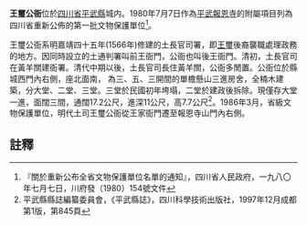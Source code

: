 {{msg:四川省文物保護單位
|名稱 = 報恩寺（包括[[鎮羌門及城牆|鎮羌門及城牆]]、王璽公衙、[[平武昭忠祠|昭忠祠]]）
|編號 = 86
|圖片 = 
|級別 = S1
|分類 = 
|時代 = [[明代|明代]]
|地点 = [[四川省|四川省]][[平武縣|平武縣]]
|坐標 =
|登錄 = 1980年7月7日
}}

'''王璽公衙'''位於[[四川省|四川省]][[平武縣|平武縣]]城内。1980年7月7日作為[[平武報恩寺|平武報恩寺]]的附屬項目列為四川省重新公佈的第一批文物保護單位<ref>『關於重新公布全省文物保護單位名單的通知』，四川省人民政府，一九八〇年七月七日，川府發（1980）154號文件</ref>。

王璽公衙系明嘉靖四十五年(1566年)修建的土長官司署，即[[王璽|王璽]]後裔襲職處理政務的地方。因同時設立的土通判署叫前王衙門，公衙也叫後王衙門。清初，土長官司在黃羊關建衙署。清代中期以後，土長官司長住黃羊關，公衙多閒置。公衙位於縣城西門內右側，座北面南， 為三、五、三開間的單檐懸山三進房舍，全楠木建築，分大堂、二堂、三堂。三堂於民國初年垮塌，二堂於建政後拆除。現僅存大堂一進，面闊三間，通闊17.2公尺，進深11公尺，高7.7公尺<ref>平武縣縣誌編纂委員會，《平武縣誌》，四川科學技術出版社，1997年12月成都第1版，第845頁</ref>。1986年3月，省級文物保護單位，明代土司王璽公衙從王家衙門遷至報恩寺山門內右側。

==註釋==
{{reflist}}
{{文物保護單位小作品}}